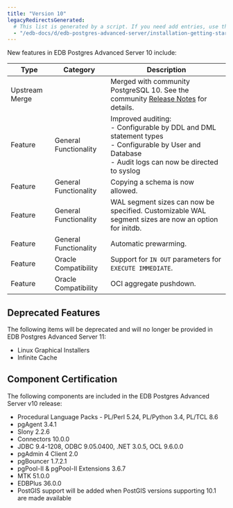 ```yaml
---
title: "Version 10"
legacyRedirectsGenerated:
  # This list is generated by a script. If you need add entries, use the `legacyRedirects` key.
  - "/edb-docs/d/edb-postgres-advanced-server/installation-getting-started/release-notes/10/EPAS_Release_Notes.1.8.html"
---
```


New features in EDB Postgres Advanced Server 10 include:

| Type        | Category       | Description      | 
| ----------- | -------------- | ---------------- | 
| Upstream Merge | | Merged with community PostgreSQL 10. See the community [Release Notes](https://www.postgresql.org/docs/10/release-10.html) for details. |         |           |
| Feature     | General Functionality | Improved auditing:<br/>- Configurable by DDL and DML statement types<br/>- Configurable by User and Database<br/>- Audit logs can now be directed to syslog  |
| Feature     | General Functionality | Copying a schema is now allowed. |
| Feature     | General Functionality | WAL segment sizes can now be specified. Customizable WAL segment sizes are now an option for initdb.  |
| Feature     | General Functionality | Automatic prewarming. |
| Feature     | Oracle Compatibility  | Support for `IN OUT` parameters for `EXECUTE IMMEDIATE`. |
| Feature     | Oracle Compatibility  | OCI aggregate pushdown. |

## Deprecated Features

The following items will be deprecated and will no longer be provided in EDB Postgres Advanced Server 11:

-   Linux Graphical Installers
-   Infinite Cache

## Component Certification

The following components are included in the EDB Postgres Advanced Server v10 release:

-   Procedural Language Packs - PL/Perl 5.24, PL/Python 3.4, PL/TCL 8.6
-   pgAgent 3.4.1
-   Slony 2.2.6
-   Connectors 10.0.0
-   JDBC 9.4-1208, ODBC 9.05.0400, .NET 3.0.5, OCL 9.6.0.0
-   pgAdmin 4 Client 2.0
-   pgBouncer 1.7.2.1
-   pgPool-II & pgPool-II Extensions 3.6.7
-   MTK 51.0.0
-   EDBPlus 36.0.0
-   PostGIS support will be added when PostGIS versions supporting 10.1 are made available